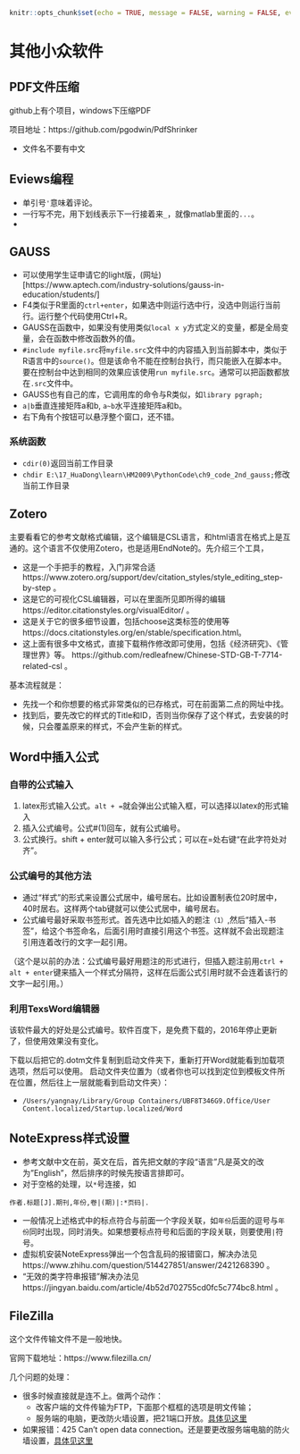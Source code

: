 ```r
knitr::opts_chunk$set(echo = TRUE, message = FALSE, warning = FALSE, eval = FALSE)
```
# 其他小众软件 {#Other}

## PDF文件压缩

github上有个项目，windows下压缩PDF

项目地址：https://github.com/pgodwin/PdfShrinker

- 文件名不要有中文

## Eviews编程
- 单引号`'`意味着评论。
- 一行写不完，用下划线表示下一行接着来`_`，就像matlab里面的`...`。
- 

## GAUSS

- 可以使用学生证申请它的light版，(网址)[https://www.aptech.com/industry-solutions/gauss-in-education/students/]
- F4类似于R里面的`ctrl+enter`，如果选中则运行选中行，没选中则运行当前行。运行整个代码使用Ctrl+R。
- GAUSS在函数中，如果没有使用类似`local x y`方式定义的变量，都是全局变量，会在函数中修改函数外的值。
- `#include myfile.src`将`myfile.src`文件中的内容插入到当前脚本中，类似于R语言中的`source()`。但是该命令不能在控制台执行，而只能嵌入在脚本中。要在控制台中达到相同的效果应该使用`run myfile.src`。通常可以把函数都放在`.src`文件中。
- GAUSS也有自己的库，它调用库的命令与R类似，如`library pgraph; `
- `a|b`垂直连接矩阵a和b, `a~b`水平连接矩阵a和b。
- 右下角有个按钮可以悬浮整个窗口，还不错。

### 系统函数

- `cdir(0)`返回当前工作目录
- `chdir E:\17_HuaDong\learn\HM2009\PythonCode\ch9_code_2nd_gauss;`修改当前工作目录

## Zotero

主要看看它的参考文献格式编辑，这个编辑是CSL语言，和html语言在格式上是互通的。这个语言不仅使用Zotero，也是适用EndNote的。先介绍三个工具，

- 这是一个手把手的教程，入门非常合适 https://www.zotero.org/support/dev/citation_styles/style_editing_step-by-step 。
- 这是它的可视化CSL编辑器，可以在里面所见即所得的编辑 https://editor.citationstyles.org/visualEditor/ 。
- 这是关于它的很多细节设置，包括choose这类标签的使用等 https://docs.citationstyles.org/en/stable/specification.html。
- 这上面有很多中文格式，直接下载稍作修改即可使用，包括《经济研究》、《管理世界》等。 https://github.com/redleafnew/Chinese-STD-GB-T-7714-related-csl 。

基本流程就是：
 
- 先找一个和你想要的格式非常类似的已存格式，可在前面第二点的网址中找。
- 找到后，要先改它的样式的Title和ID，否则当你保存了这个样式，去安装的时候，只会覆盖原来的样式，不会产生新的样式。

## Word中插入公式

### 自带的公式输入

1. latex形式输入公式。`alt + =`就会弹出公式输入框，可以选择以latex的形式输入
2. 插入公式编号。公式#(1)回车，就有公式编号。
3. 公式换行。shift + enter就可以输入多行公式；可以在=处右键“在此字符处对齐”。

### 公式编号的其他方法

- 通过“样式”的形式来设置公式居中，编号居右。比如设置制表位20时居中，40时居右。这样两个tab键就可以使公式居中，编号居右。
- 公式编号最好采取书签形式。首先选中比如插入的题注`（1）`,然后“插入-书签”，给这个书签命名，后面引用时直接引用这个书签。这样就不会出现题注引用连着改行的文字一起引用。

（这个是以前的办法：公式编号最好用题注的形式进行，但插入题注前用`ctrl + alt + enter`键来插入一个样式分隔符，这样在后面公式引用时就不会连着该行的文字一起引用。）

### 利用TexsWord编辑器

该软件最大的好处是公式编号。软件百度下，是免费下载的，2016年停止更新了，但使用效果没有变化。

下载以后把它的.dotm文件复制到启动文件夹下，重新打开Word就能看到加载项选项，然后可以使用。
启动文件夹位置为（或者你也可以找到定位到模板文件所在位置，然后往上一层就能看到启动文件夹）：

- `/Users/yangnay/Library/Group Containers/UBF8T346G9.Office/User Content.localized/Startup.localized/Word`


## NoteExpress样式设置

- 参考文献中文在前，英文在后，首先把文献的字段“语言”凡是英文的改为"English"，然后排序的时候先按语言排即可。
- 对于空格的处理，以`*`号连接，如
```
作者.标题[J].期刊,年份,卷|(期)|:*页码|.
```
- 一般情况上述格式中的标点符合与前面一个字段关联，如`年份`后面的逗号与`年份`同时出现，同时消失。如果想要标点符号和后面的字段关联，则要使用`|`符号。
- 虚拟机安装NoteExpress弹出一个包含乱码的报错窗口，解决办法见 https://www.zhihu.com/question/514427851/answer/2421268390 。
- "无效的类字符串报错"解决办法见 https://jingyan.baidu.com/article/4b52d702755cd0fc5c774bc8.html 。

## FileZilla
这个文件传输文件不是一般地快。

官网下载地址：https://www.filezilla.cn/

几个问题的处理：

- 很多时候直接就是连不上。做两个动作：
  - 改客户端的文件传输为FTP，下面那个框框的选项是明文传输；
  - 服务端的电脑，更改防火墙设置，把21端口开放。[具体见这里](https://blog.csdn.net/InnovationAD/article/details/84944238?utm_medium=distribute.pc_relevant.none-task-blog-BlogCommendFromMachineLearnPai2-1.control&dist_request_id=1db1882b-159d-4705-865f-78d855fe1f50&depth_1-utm_source=distribute.pc_relevant.none-task-blog-BlogCommendFromMachineLearnPai2-1.control)

- 如果报错：425 Can't open data connection。还是要更改服务端电脑的防火墙设置，[具体见这里](https://blog.csdn.net/weixin_44284051/article/details/106277683)